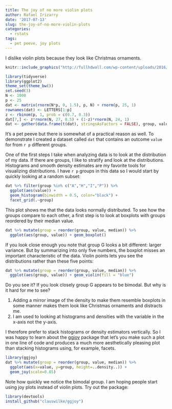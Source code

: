 ```yaml
---
title: The joy of no more violin plots
author: Rafael Irizarry
date: '2017-07-13'
slug: the-joy-of-no-more-violin-plots
categories:
  - rstats
tags:
  - pet peeve, joy plots
---
```


I dislike violin plots because they look like Christmas ornaments.

```r
knitr::include_graphics("http://fullhdwall.com/wp-content/uploads/2016/12/Beautiful-Christmas-Ornaments.jpg")
```


```r
library(tidyverse)
library(ggplot2)
theme_set(theme_bw())
set.seed(3)
N <- 1000
p <- 25
dat <- matrix(rnorm(N*p, 0, 1.5), p, N) + rnorm(p, 25, 1)
rownames(dat) <- LETTERS[1:p]
z <- rbinom(p, 1, prob = c(0.7, 0.3))
dat[7,] <- z*rnorm(N, 27, 0.5) + (1-z)*rnorm(N, 24, 1) 
dat <- gather(data.frame(t(dat), stringsAsFactors = FALSE), group, value)
```
It's a pet peeve but there is somewhat of a practical reason as well. To demonstrate I created a dataset called `dat` that contains an outcome `value` for from `r p` different groups.

One of the first steps I take when analyzing data is to look at the distribution of my data. If there are groups, I like to stratify and look at the distributions. Histograms and smooth density estimates are my favorite tools for visualizing distributions. I have `r p` groups in this data so I would start by quickly looking at a random subset:  

```r
dat %>% filter(group %in% c("A","H","I","P")) %>% 
  ggplot(aes(value)) + 
  geom_histogram(binwidth = 0.5, color="black") +
  facet_grid(.~group)
```

This plot shows me that the data looks normally distributed. To see how the groups compare to each other, a first step is to look at boxplots with groups reordered by their median value.

```r
dat %>% mutate(group = reorder(group, value, median)) %>% 
  ggplot(aes(group, value)) + geom_boxplot()
```

If you look close enough you note that group G looks a bit different: larger variance. But by summarizing into only five numbers, the boxplot misses an important characteristic of the data. Violin points lets you see the distributions rather than these five points:

```r
dat %>% mutate(group = reorder(group, value, median)) %>% 
  ggplot(aes(group, value)) + geom_violin(fill = "blue")
```

Do you see it? If you look closely group G appears to be bimodal. But why is it hard for me to see?

1. Adding a mirror image of the density to make them resemble boxplots in some manner makes them look like Christmas ornaments and distracts me.
2. I am used to looking at histograms and densities with the variable in the x-axis not the y-axis.

I therefore prefer to stack histograms or density estimators vertically. So I was happy to learn about the [ggjoy](https://github.com/clauswilke/ggjoy) package that let's you make such a plot in one line of code and produces a much more aesthetically pleasing plot than stacking histograms using, for example, facets.
 

```r
library(ggjoy)
dat %>% mutate(group = reorder(group, value, median)) %>%
  ggplot(aes(x=value, y=group, height=..density..)) +
  geom_joy(scale=0.85)
``` 

Note how quickly we notice the bimodal group. I am hoping people start using joy plots instead of violin plots. Try out the package:

```r
library(devtools)
install_github("clauswilke/ggjoy")
```

